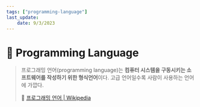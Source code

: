```yaml
---
tags: ["programming-language"]
last_update:
    date: 9/3/2023
---
```


# 💬 Programming Language

> 프로그래밍 언어(programming language)는 **컴퓨터 시스템을 구동시키는 소프트웨어를 작성하기 위한 형식언어**이다. 고급 언어일수록 사람이 사용하는 언어에 가깝다.
>
> 🔗 [프로그래밍 언어 | Wikipedia](https://ko.wikipedia.org/wiki/%ED%94%84%EB%A1%9C%EA%B7%B8%EB%9E%98%EB%B0%8D_%EC%96%B8%EC%96%B4)
